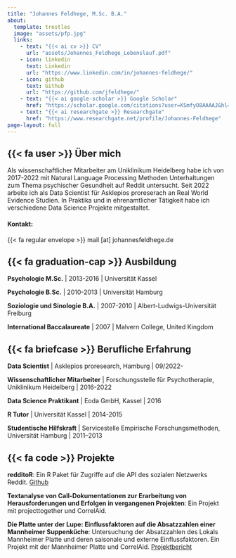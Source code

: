 ```yaml
---
title: "Johannes Feldhege, M.Sc. B.A."
about: 
  template: trestles
  image: "assets/pfp.jpg"
  links:
    - text: "{{< ai cv >}} CV"
      url: "assets/Johannes_Feldhege_Lebenslauf.pdf"
    - icon: linkedin
      text: Linkedin
      url: "https://www.linkedin.com/in/johannes-feldhege/"
    - icon: github
      text: Github
      url: "https://github.com/jfeldhege/"
    - text: "{{< ai google-scholar >}} Google Scholar"
      href: "https://scholar.google.com/citations?user=KSmfyO8AAAAJ&hl=de"
    - text: "{{< ai researchgate >}} Researchgate"
      href: "https://www.researchgate.net/profile/Johannes-Feldhege"
page-layout: full
---
```


## {{< fa user >}} Über mich

Als wissenschaftlicher Mitarbeiter am Uniklinikum Heidelberg habe ich von 2017-2022 mit Natural Language Processing Methoden Unterhaltungen zum Thema psychischer Gesundheit auf Reddit untersucht. Seit 2022 arbeite ich als Data Scientist für Asklepios proreserach an Real World Evidence Studien. In Praktika und in ehrenamtlicher Tätigkeit habe ich verschiedene Data Science Projekte mitgestaltet.

#### Kontakt:

{{< fa regular envelope >}} mail [at] johannesfeldhege.de

## {{< fa graduation-cap >}} Ausbildung

**Psychologie M.Sc.** \| 2013-2016 \| Universität Kassel

**Psychologie B.Sc.** \| 2010-2013 \| Universität Hamburg

**Soziologie und Sinologie B.A.** \| 2007-2010 \| Albert-Ludwigs-Universität Freiburg

**International Baccalaureate** \| 2007 \| Malvern College, United Kingdom

## {{< fa briefcase >}} Berufliche Erfahrung

**Data Scientist** \| Asklepios proresearch, Hamburg \| 09/2022-

**Wissenschaftlicher Mitarbeiter** \| Forschungsstelle für Psychotherapie, Uniklinikum Heidelberg \| 2016-2022

**Data Science Praktikant** \| Eoda GmbH, Kassel \| 2016

**R Tutor** \| Universität Kassel \| 2014-2015

**Studentische Hilfskraft** \| Servicestelle Empirische Forschungsmethoden, Universität Hamburg \| 2011--2013

## {{< fa code >}} Projekte

**redditoR**: Ein R Paket für Zugriffe auf die API des sozialen Netzwerks Reddit. [Github](https://github.com/jfeldhege/redditoR)

**Textanalyse von Call-Dokumentationen zur Erarbeitung von Herausforderungen und Erfolgen in vergangenen Projekten**: Ein Projekt mit projecttogether und CorrelAid.

**Die Platte unter der Lupe: Einflussfaktoren auf die Absatzzahlen einer Mannheimer Suppenküche**: Untersuchung der Absatzzahlen des Lokals Mannheimer Platte und deren saisonale und externe Einflussfaktoren. Ein Projekt mit der Mannheimer Platte und CorrelAid. [Projektbericht](http://dx.doi.org/10.31219/osf.io/3zsn6)
